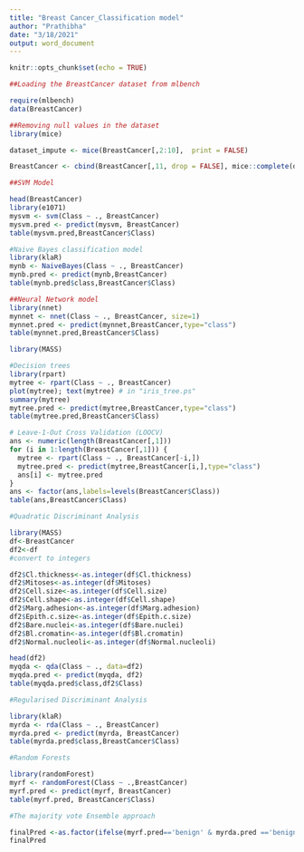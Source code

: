 ---
title: "Breast Cancer_Classification model"
author: "Prathibha"
date: "3/18/2021"
output: word_document
---

```{r setup, include=FALSE}
knitr::opts_chunk$set(echo = TRUE)

```
```{r}
##Loading the BreastCancer dataset from mlbench

require(mlbench)
data(BreastCancer)
```


```{r}
##Removing null values in the dataset
library(mice)  

dataset_impute <- mice(BreastCancer[,2:10],  print = FALSE)

BreastCancer <- cbind(BreastCancer[,11, drop = FALSE], mice::complete(dataset_impute, 1))

```

```{r}
##SVM Model

head(BreastCancer)
library(e1071)
mysvm <- svm(Class ~ ., BreastCancer)
mysvm.pred <- predict(mysvm, BreastCancer)
table(mysvm.pred,BreastCancer$Class)

```
```{r}

#Naive Bayes classification model
library(klaR)
mynb <- NaiveBayes(Class ~ ., BreastCancer)
mynb.pred <- predict(mynb,BreastCancer)
table(mynb.pred$class,BreastCancer$Class)


```

```{r}


##Neural Network model
library(nnet)
mynnet <- nnet(Class ~ ., BreastCancer, size=1)
mynnet.pred <- predict(mynnet,BreastCancer,type="class")
table(mynnet.pred,BreastCancer$Class)


```


```{r}
library(MASS)

#Decision trees
library(rpart)
mytree <- rpart(Class ~ ., BreastCancer)
plot(mytree); text(mytree) # in "iris_tree.ps"
summary(mytree)
mytree.pred <- predict(mytree,BreastCancer,type="class")
table(mytree.pred,BreastCancer$Class)


```

```{r}

# Leave-1-Out Cross Validation (LOOCV)
ans <- numeric(length(BreastCancer[,1]))
for (i in 1:length(BreastCancer[,1])) {
  mytree <- rpart(Class ~ ., BreastCancer[-i,])
  mytree.pred <- predict(mytree,BreastCancer[i,],type="class")
  ans[i] <- mytree.pred
}
ans <- factor(ans,labels=levels(BreastCancer$Class))
table(ans,BreastCancer$Class)
```


```{r}

#Quadratic Discriminant Analysis

library(MASS)
df<-BreastCancer
df2<-df
#convert to integers 

df2$Cl.thickness<-as.integer(df$Cl.thickness)
df2$Mitoses<-as.integer(df$Mitoses)
df2$Cell.size<-as.integer(df$Cell.size)
df2$Cell.shape<-as.integer(df$Cell.shape)
df2$Marg.adhesion<-as.integer(df$Marg.adhesion)
df2$Epith.c.size<-as.integer(df$Epith.c.size)
df2$Bare.nuclei<-as.integer(df$Bare.nuclei)
df2$Bl.cromatin<-as.integer(df$Bl.cromatin)
df2$Normal.nucleoli<-as.integer(df$Normal.nucleoli)

head(df2)
myqda <- qda(Class ~ ., data=df2)
myqda.pred <- predict(myqda, df2)
table(myqda.pred$class,df2$Class)

```


```{r}


#Regularised Discriminant Analysis

library(klaR)
myrda <- rda(Class ~ ., BreastCancer)
myrda.pred <- predict(myrda, BreastCancer)
table(myrda.pred$class,BreastCancer$Class)

```

```{r}
#Random Forests

library(randomForest)
myrf <- randomForest(Class ~ .,BreastCancer)
myrf.pred <- predict(myrf, BreastCancer)
table(myrf.pred, BreastCancer$Class)

```
```{r}
#The majority vote Ensemble approach 

finalPred <-as.factor(ifelse(myrf.pred=='benign' & myrda.pred =='benign','benign',ifelse(myrf.pred=='benign' & myqda.pred=='benign','benign',ifelse(myrda.pred=='benign' & myqda.pred=='benign','benign','malignant'))))
finalPred



```

